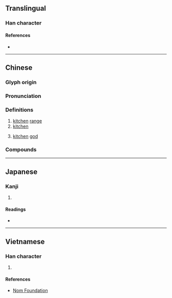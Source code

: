 {{character info/new}}
{{also|竈}}
==Translingual==

===Han character===
{{Han char|rn=86|rad=火|as=03|sn=7|four=30717|canj=FG|ids=⿰火土}}

====References====
* {{Han ref|kx=0666.090|dkj=18869|dj=1075.140|hdz=32189.040|uh=7076|ud=28790|bh=A85F|bd=43103}}

----

==Chinese==
{{zh-forms|t2=竈}}

===Glyph origin===
{{Han etym}}

===Pronunciation===
{{zh-pron
|m=zào
|c=zou3
|h=pfs=
|md=cáu
|mn=qz:chò͘/xm,zz:chò/qz,tw,xm,zz:chàu
|mn_note=chò/chò͘ - literary;chàu - vernacular
|w=2tsau
|mc=y
|oc=y
|cat=n
}}

===Definitions===
{{zh-hanzi}}

# [[kitchen]] [[range]]
# [[kitchen]]
# {{lb|zh|mythology}} [[kitchen]] [[god]]

===Compounds===
{{zh-der|灶跤|灶前|上灶|丹灶|倒灶|倒灶八字|冷灶|冷灶清鍋|另起爐灶|吃小灶|土灶|媚灶|小灶|廚頭灶腦|拜灶|掌灶的|接灶|插灶|沉灶產蛙|泥灶|添兵減灶|清灰冷灶|減灶|灶丁|灶上的|灶上騷除|灶下|灶下婢|灶下養|灶君|灶地|灶床|灶火|灶王爺|灶神|灶突|灶窩|灶頭|灶馬|煬灶|燒冷灶|爐灶|狗屁倒灶|狗皮倒灶|瓦灶繩床|病灶|祀灶|祀灶日|祭灶|祭灶神|繩床瓦灶|老虎灶|茶灶|落了灶|行灶|趁熱灶|趁熱灶火|趕熱灶|跨灶|跳灶王|送灶|金灶|電磁灶|點灶燈}}

----

==Japanese==

===Kanji===
{{ja-kanji|grade=|rs=火03}}

# {{defn|lang=ja|sort=火03}}

====Readings====
* {{ja-readings|on=[[そう]] (sō)|kun=[[かま]] (kama), [[かまど]] (kamado), [[へつつい]] (hetsutsui)}}

----

==Vietnamese==

===Han character===
{{vi-readings|rs=火03| hanviet = táo, bếp}}

# {{defn|lang=vi|sort=火03}}

====References====
* [http://nomfoundation.org/common/nom_details.php?codepoint=7076 Nom Foundation]